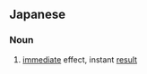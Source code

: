 ==Japanese==
{{ja-kanjitab|そく|k1=そっ|こう|せい|yomi=o}}

===Noun===
{{ja-noun|そっこうせい}}

# [[immediate]] effect, instant [[result]]